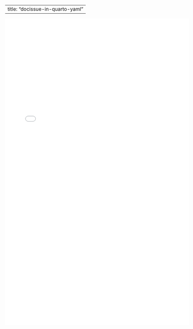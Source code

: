 
---
title: "docissue-in-quarto-yaml"
---

```{=html}
<embed src="docissue-in-quarto-yaml/document.pdf" width="600px" height="1000px"/>
```
